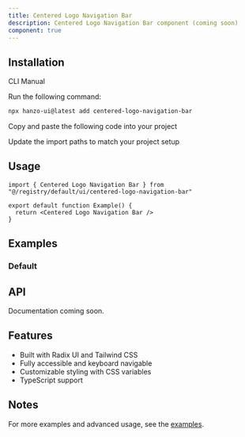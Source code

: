 ```yaml
---
title: Centered Logo Navigation Bar
description: Centered Logo Navigation Bar component (coming soon)
component: true
---
```


<ComponentPreview name="centered-logo-navigation-bar-demo" />

## Installation

<Tabs defaultValue="cli">

<TabsList>
  <TabsTrigger value="cli">CLI</TabsTrigger>
  <TabsTrigger value="manual">Manual</TabsTrigger>
</TabsList>

<TabsContent value="cli">

<Steps>

<Step>Run the following command:</Step>

```bash
npx hanzo-ui@latest add centered-logo-navigation-bar
```

</Steps>

</TabsContent>

<TabsContent value="manual">

<Steps>

<Step>Copy and paste the following code into your project</Step>

<ComponentSource name="centered-logo-navigation-bar" />

<Step>Update the import paths to match your project setup</Step>

</Steps>

</TabsContent>

</Tabs>

## Usage

```tsx
import { Centered Logo Navigation Bar } from "@/registry/default/ui/centered-logo-navigation-bar"

export default function Example() {
  return <Centered Logo Navigation Bar />
}
```

## Examples

### Default

<ComponentPreview name="centered-logo-navigation-bar-demo" />

## API

Documentation coming soon.

## Features

- Built with Radix UI and Tailwind CSS
- Fully accessible and keyboard navigable
- Customizable styling with CSS variables
- TypeScript support

## Notes

For more examples and advanced usage, see the [examples](/examples).
